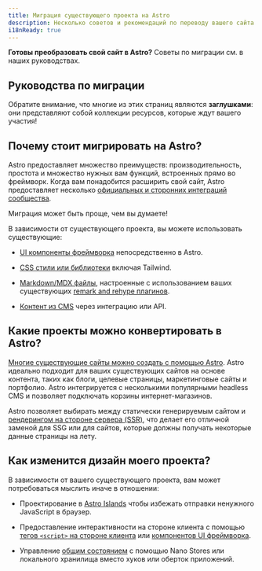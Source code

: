 ```yaml
---
title: Миграция существующего проекта на Astro
description: Несколько советов и рекомендаций по переводу вашего сайта на Astro.
i18nReady: true
---
```


**Готовы преобразовать свой сайт в Astro?** Советы по миграции см. в наших руководствах.

## Руководства по миграции

<MigrationGuidesNav />

Обратите внимание, что многие из этих страниц являются **заглушками**: они представляют собой коллекции ресурсов, которые ждут вашего участия!

## Почему стоит мигрировать на Astro?

Astro предоставляет множество преимуществ: производительность, простота и множество нужных вам функций, встроенных прямо во фреймворк. Когда вам понадобится расширить свой сайт, Astro предоставляет несколько [официальных и сторонних интеграций сообщества](https://astro.build/integrations).

Миграция может быть проще, чем вы думаете!

В зависимости от существующего проекта, вы можете использовать существующие:

- [UI компоненты фреймворка](/ru/guides/framework-components/) непосредственно в Astro. 

- [CSS стили или библиотеки](/ru/guides/styling/) включая Tailwind.

- [Markdown/MDX файлы](/ru/guides/markdown-content/), настроенные с использованием ваших существующих [remark and rehype плагинов](/ru/guides/markdown-content/#плагины-markdown).

- [Контент из CMS](/ru/guides/cms/) через интеграцию или API.


## Какие проекты можно конвертировать в Astro?

[Многие существующие сайты можно создать с помощью Astro](/ru/concepts/why-astro/). Astro идеально подходит для ваших существующих сайтов на основе контента, таких как блоги, целевые страницы, маркетинговые сайты и портфолио. Astro интегрируется с несколькими популярными headless CMS и позволяет подключать корзины интернет-магазинов.

Astro позволяет выбирать между статически генерируемым сайтом и [рендерингом на стороне сервера (SSR)](/ru/guides/on-demand-rendering/), что делает его отличной заменой для SSG или для сайтов, которые должны получать некоторые данные страницы на лету.

## Как изменится дизайн моего проекта?

В зависимости от вашего существующего проекта, вам может потребоваться мыслить иначе в отношении:

- Проектирование в [Astro Islands](/ru/concepts/islands/#что-такое-остров) чтобы избежать отправки ненужного JavaScript в браузер.

- Предоставление интерактивности на стороне клиента с помощью [тегов `<script>` на стороне клиента](/ru/guides/client-side-scripts/) или [компонентов UI фреймворка](/ru/guides/framework-components/).

- Управление  [общим состоянием](/ru/recipes/sharing-state-islands/) с помощью Nano Stores или локального хранилища вместо хуков или оберток приложений.
